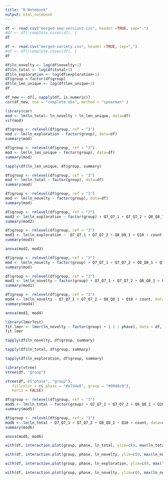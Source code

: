```yaml
---
title: "R Notebook"
output: html_notebook
---
```


```r
df <- read.csv("merged-new-version2.csv", header =TRUE, sep=",")
#df <- df[!complete.cases(df), ]  
df
```
```r
df <- read.csv("merged-variety.csv", header =TRUE, sep=",")
#df <- df[!complete.cases(df), ]  
df
```


```r
df$ln_novelty <- log(df$novelty+1)
df$ln_total <- log(df$total+1) 
df$ln_exploration <- log(df$exploration+1) 
df$group = factor(df$group)
df$ln_len_unique <- log(df$len_unique+1) 
df
```
```r
df_new <- df[, sapply(df, is.numeric)]
cor(df_new, use = "complete.obs", method = "spearman" )
```


```r
library(car)
mod <- lm(ln_total~ ln_novelty + ln_len_unique, data=df)
vif(mod)
```


```r
df$group <- relevel(df$group, ref = "3")
mod <- lm(ln_exploration ~ factor(group), data=df)
summary(mod)
```
```r
df$group <- relevel(df$group, ref = "3")
mod <- lm(ln_len_unique ~ factor(group), data=df)
summary(mod)
```

```r
tapply(df$ln_len_unique, df$group, summary)
```

```r
df$group <- relevel(df$group, ref = "3")
mod <- lm(ln_total ~ factor(group), data=df)
summary(mod)
```

```r
df$group <- relevel(df$group, ref = "3")
mod <- lm(ln_novelty ~ factor(group), data=df)
summary(mod)
```
```r
df$group <- relevel(df$group, ref = "3")
mod2 <- lm(ln_exploration ~ factor(group) + Q7_Q7_1 + Q7_Q7_2 + Q8_Q8_1 + Q10 + count, data=df)
summary(mod2)
```
```r
df$group <- relevel(df$group, ref = "3")
mod3 <- lm(ln_exploration ~  Q7_Q7_1 + Q7_Q7_2 + Q8_Q8_1 + Q10 + count, data=df)
summary(mod3)
```
```r
anova(mod2, mod3)
```


```r
df$group <- relevel(df$group, ref = "3")
mod <- lm(ln_novelty ~ factor(group) + Q7_Q7_1 + Q7_Q7_2 + Q8_Q8_1 + Q10 + count, data=df)
summary(mod)
```

```r
df$group <- relevel(df$group, ref = "3")
mod1 <- lm(ln_novelty ~ factor(group) + Q7_Q7_1 + Q7_Q7_2 + Q8_Q8_1 + Q10 + count, data=df)
summary(mod1)
```
```r
df$group <- relevel(df$group, ref = "3")
mod4 <- lm(ln_novelty ~ Q7_Q7_1 + Q7_Q7_2 + Q8_Q8_1 + Q10 + count, data=df)
summary(mod4)
```



```r
anova(mod1, mod4)
```


```r
library(lmerTest)
fit.lmer <- lmer(ln_novelty ~ factor(group) + ( 1 | phase), data = df, REML= FALSE)
fit.lmer
``` 

```r
tapply(df$ln_novelty, df$group, summary)
```

```r
tapply(df$ln_total, df$group, summary)
```
```r
tapply(df$ln_exploration, df$group, summary)
```

```r
library(vtree)
vtree(df, "group")
```
```r
vtree(df, c("phase", "group"), 
   fillcolor = c( phase = "#e7d4e8", group = "#99d8c9"),
   horiz = FALSE)
```


```r
df$group <- relevel(df$group, ref = "3")
mod5 <- lm(ln_total ~ factor(group) + Q7_Q7_1 + Q7_Q7_2 + Q8_Q8_1 + Q10 + count, data=df)
summary(mod5)
```

```r
df$group <- relevel(df$group, ref = "3")
mod6 <- lm(ln_total ~ Q7_Q7_1 + Q7_Q7_2 + Q8_Q8_1 + Q10 + count, data=df)
summary(mod6)
```

```r
anova(mod5, mod6)
```



```r
with(df, interaction.plot(group, phase, ln_total, ylim=c(0, max(ln_total)))) # interaction plot
```

```r
with(df, interaction.plot(group, phase, ln_novelty, ylim=c(0, max(ln_novelty)))) # interaction plot
```

```r
with(df, interaction.plot(group, phase, ln_exploration, ylim=c(0, max(ln_exploration)))) # interaction plot
```



```r
with(df, interaction.plot(group, phase, ln_novelty, ylim=c(0, max(ln_novelty)))) # interaction plot
```

